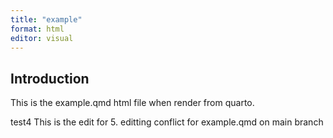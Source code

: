 ```yaml
---
title: "example"
format: html
editor: visual
---
```


## Introduction

This is the example.qmd html file when render from quarto.

test4 This is the edit for 5. editting conflict for example.qmd on main branch

